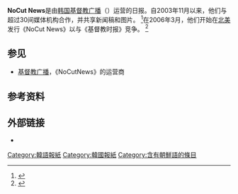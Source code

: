 {{Expand Korean}}
{{Infobox Korean name|hangul=노컷뉴스|rr=Nokeot Nyuseu|mr=Nokŏt Nyusŭ|title=No Cut News}}'''NoCut News'''是由[[大韩民国|韩国]][[基督教廣播|基督教广播]]（{{Lang-ko|기독교방송}}）运营的日报。自2003年11月以来，他们与超过30间媒体机构合作，并共享新闻稿和图片。 <ref>{{Citation|url=http://www.hani.co.kr/section-014008000/2005/04/p014008000200504041337010.html|journal=[[The_Hankyoreh|The Hankyoreh]]|date=2005-04-04|access-date=2010-07-06|last=Gim|first=Cheol-gwan|title=CBS 노컷뉴스, 문화일보와 콘텐츠 제휴|trans_title=CBS No Cut News in content partnership with Munhwa Ilbo|archive-date=2011-06-14|archive-url=https://web.archive.org/web/20110614151002/http://www.hani.co.kr/section-014008000/2005/04/p014008000200504041337010.html|dead-url=no}}</ref>在2006年3月，他们开始在[[北美|北美]]发行《NoCut News》以与《基督教时报》竞争。 <ref>{{Citation|url=http://press.chosun.com/newsRead.php?md=A01&tm=1&no=137637&cat=700&cat1=703|journal=[[Chosun_Ilbo|Chosun Ilbo]]|title=미주 노컷뉴스 창간|trans_title=No Cut News begins publication in the American continent|date=2006-03-31|access-date=2010-07-06|archiveurl=https://web.archive.org/web/20110708150030/http://press.chosun.com/newsRead.php?md=A01&tm=1&no=137637&cat=700&cat1=703|archivedate=2011-07-08}}</ref>

== 参见 ==

* [[基督教廣播|基督教广播]]，《NoCutNews》的运营商

== 参考资料 ==
{{Reflist}}

== 外部链接 ==

* {{Official website|http://www.nocutnews.co.kr/}}
[[Category:韓語報紙|Category:韓語報紙]]
[[Category:韓國報紙|Category:韓國報紙]]
[[Category:含有朝鮮語的條目|Category:含有朝鮮語的條目]]